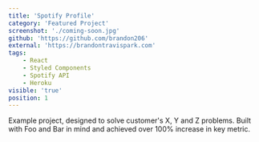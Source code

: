 ```yaml
---
title: 'Spotify Profile'
category: 'Featured Project'
screenshot: './coming-soon.jpg'
github: 'https://github.com/brandon206'
external: 'https://brandontravispark.com'
tags:
    - React
    - Styled Components
    - Spotify API
    - Heroku
visible: 'true'
position: 1
---
```


Example project, designed to solve customer's X, Y and Z problems. Built with Foo and Bar in mind and achieved over 100% increase in key metric.